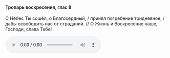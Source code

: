 #### Тропарь воскресения, глас 8

С Небес Ты сошёл, о Благосердный, / принял погребение тридневное, / дабы освободить нас от страданий. // О Жизнь и Воскресение наше, Господи, слава Тебе!

<audio controls>
    <source
        src="https://psmb-neos-resources.hb.bizmrg.com/target/psmb/007d447cc1bc437b4bb5ba79bf1566942408c963/glass8.mp3"
        type="audio/mpeg"
    />
</audio>
